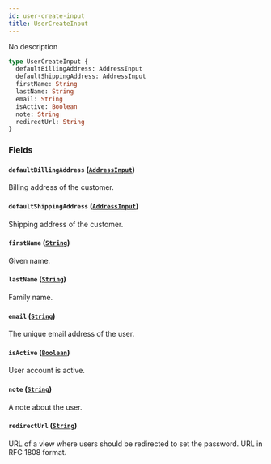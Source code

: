 ```yaml
---
id: user-create-input
title: UserCreateInput
---
```


No description

```graphql
type UserCreateInput {
  defaultBillingAddress: AddressInput
  defaultShippingAddress: AddressInput
  firstName: String
  lastName: String
  email: String
  isActive: Boolean
  note: String
  redirectUrl: String
}
```

### Fields

#### `defaultBillingAddress` ([`AddressInput`](/developer/api-reference/inputs/address-input.mdx))

Billing address of the customer.

#### `defaultShippingAddress` ([`AddressInput`](/developer/api-reference/inputs/address-input.mdx))

Shipping address of the customer.

#### `firstName` ([`String`](/developer/api-reference/scalars/string.mdx))

Given name.

#### `lastName` ([`String`](/developer/api-reference/scalars/string.mdx))

Family name.

#### `email` ([`String`](/developer/api-reference/scalars/string.mdx))

The unique email address of the user.

#### `isActive` ([`Boolean`](/developer/api-reference/scalars/boolean.mdx))

User account is active.

#### `note` ([`String`](/developer/api-reference/scalars/string.mdx))

A note about the user.

#### `redirectUrl` ([`String`](/developer/api-reference/scalars/string.mdx))

URL of a view where users should be redirected to set the password. URL in RFC 1808 format.
